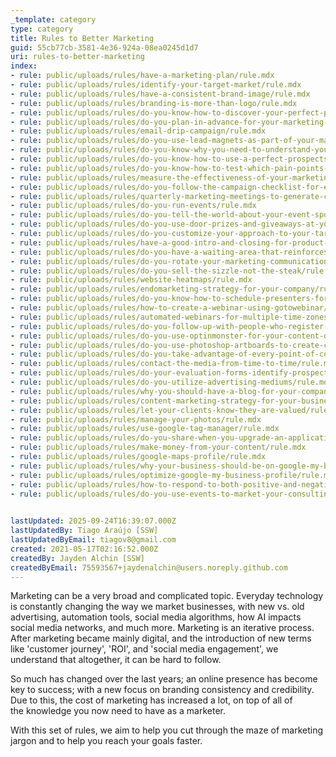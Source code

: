 ```yaml
---
_template: category
type: category
title: Rules to Better Marketing
guid: 55cb77cb-3581-4e36-924a-08ea0245d1d7
uri: rules-to-better-marketing
index:
- rule: public/uploads/rules/have-a-marketing-plan/rule.mdx
- rule: public/uploads/rules/identify-your-target-market/rule.mdx
- rule: public/uploads/rules/have-a-consistent-brand-image/rule.mdx
- rule: public/uploads/rules/branding-is-more-than-logo/rule.mdx
- rule: public/uploads/rules/do-you-know-how-to-discover-your-perfect-prospects-pain-points/rule.mdx
- rule: public/uploads/rules/do-you-plan-in-advance-for-your-marketing-campaigns/rule.mdx
- rule: public/uploads/rules/email-drip-campaign/rule.mdx
- rule: public/uploads/rules/do-you-use-lead-magnets-as-part-of-your-marketing-strategy/rule.mdx
- rule: public/uploads/rules/do-you-know-why-you-need-to-understand-your-perfect-prospects-pain-points/rule.mdx
- rule: public/uploads/rules/do-you-know-how-to-use-a-perfect-prospects-pain-points-in-your-online-marketing/rule.mdx
- rule: public/uploads/rules/do-you-know-how-to-test-which-pain-points-are-relevant-to-your-prospect/rule.mdx
- rule: public/uploads/rules/measure-the-effectiveness-of-your-marketing-efforts/rule.mdx
- rule: public/uploads/rules/do-you-follow-the-campaign-checklist-for-every-marketing-campaign/rule.mdx
- rule: public/uploads/rules/quarterly-marketing-meetings-to-generate-content/rule.mdx
- rule: public/uploads/rules/do-you-run-events/rule.mdx
- rule: public/uploads/rules/do-you-tell-the-world-about-your-event-sponsorship/rule.mdx
- rule: public/uploads/rules/do-you-use-door-prizes-and-giveaways-at-your-events/rule.mdx
- rule: public/uploads/rules/do-you-customize-your-approach-to-your-target-market/rule.mdx
- rule: public/uploads/rules/have-a-good-intro-and-closing-for-product-demonstrations/rule.mdx
- rule: public/uploads/rules/do-you-have-a-waiting-area-that-reinforces-your-marketing-profile/rule.mdx
- rule: public/uploads/rules/do-you-rotate-your-marketing-communications/rule.mdx
- rule: public/uploads/rules/do-you-sell-the-sizzle-not-the-steak/rule.mdx
- rule: public/uploads/rules/website-heatmaps/rule.mdx
- rule: public/uploads/rules/endomarketing-strategy-for-your-company/rule.mdx
- rule: public/uploads/rules/do-you-know-how-to-schedule-presenters-for-webinars/rule.mdx
- rule: public/uploads/rules/how-to-create-a-webinar-using-gotowebinar/rule.mdx
- rule: public/uploads/rules/automated-webinars-for-multiple-time-zones/rule.mdx
- rule: public/uploads/rules/do-you-follow-up-with-people-who-register-for-webinars/rule.mdx
- rule: public/uploads/rules/do-you-use-optinmonster-for-your-content-downloads/rule.mdx
- rule: public/uploads/rules/do-you-use-photoshop-artboards-to-create-campaign-images/rule.mdx
- rule: public/uploads/rules/do-you-take-advantage-of-every-point-of-contact/rule.mdx
- rule: public/uploads/rules/contact-the-media-from-time-to-time/rule.mdx
- rule: public/uploads/rules/do-your-evaluation-forms-identify-prospects/rule.mdx
- rule: public/uploads/rules/do-you-utilize-advertising-mediums/rule.mdx
- rule: public/uploads/rules/why-you-should-have-a-blog-for-your-company/rule.mdx
- rule: public/uploads/rules/content-marketing-strategy-for-your-business/rule.mdx
- rule: public/uploads/rules/let-your-clients-know-they-are-valued/rule.mdx
- rule: public/uploads/rules/manage-your-photos/rule.mdx
- rule: public/uploads/rules/use-google-tag-manager/rule.mdx
- rule: public/uploads/rules/do-you-share-when-you-upgrade-an-application/rule.mdx
- rule: public/uploads/rules/make-money-from-your-content/rule.mdx
- rule: public/uploads/rules/google-maps-profile/rule.mdx
- rule: public/uploads/rules/why-your-business-should-be-on-google-my-business/rule.mdx
- rule: public/uploads/rules/optimize-google-my-business-profile/rule.mdx
- rule: public/uploads/rules/how-to-respond-to-both-positive-and-negative-reviews-on-google-my-business/rule.mdx
- rule: public/uploads/rules/do-you-use-events-to-market-your-consulting-work/rule.mdx
  

lastUpdated: 2025-09-24T16:39:07.000Z
lastUpdatedBy: Tiago Araújo [SSW]
lastUpdatedByEmail: tiagov8@gmail.com
created: 2021-05-17T02:16:52.000Z
createdBy: Jayden Alchin [SSW]
createdByEmail: 75593567+jaydenalchin@users.noreply.github.com
---
```


Marketing can be a very broad and complicated topic. Everyday technology is constantly changing the way we market businesses, with new vs. old advertising, automation tools, social media algorithms, how AI impacts social media networks, and much more. Marketing is an iterative process. After marketing became mainly digital, and the introduction of new terms like 'customer journey', 'ROI', and 'social media engagement', we understand that altogether, it can be hard to follow.

So much has changed over the last years; an online presence has become key to success; with a new focus on branding consistency and credibility. Due to this, the cost of marketing has increased a lot, on top of all of the knowledge you now need to have as a marketer.

With this set of rules, we aim to help you cut through the maze of marketing jargon and to help you reach your goals faster.
